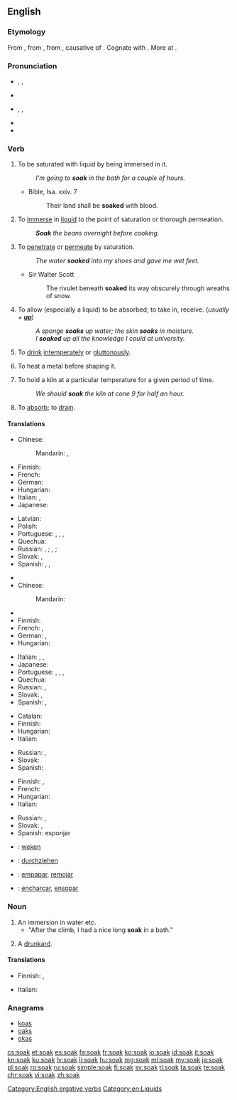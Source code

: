 ==English==

===Etymology===
From {{etyl|enm|en}} {{term/t|enm|soken}}, from {{etyl|ang|en}} {{term|socian||to soak, steep|lit=to cause to suck (up)|lang=ang}}, from {{etyl|gem-pro|en}} {{term/t|gem-pro|*sukōną||to soak}}, causative of {{etyl|gem-pro|en}} {{term/t|gem-pro|*sūkaną||to suck}}. Cognate with {{etyl|dum|-}} {{term|soken||to cause to suck|lang=dum}}. More at {{l|en|suck}}.

===Pronunciation===
* {{a|British}} {{enPR|sōk}}, {{IPA|/səʊk/}}, {{X-SAMPA|/s@Uk/}}
* {{rhymes|əʊk}}
* {{a|US}} {{enPR|sōk}}, {{IPA|/soʊk/}}, {{X-SAMPA|/soUk/}}
* {{rhymes|oʊk}}
* {{homophones|lang=en|soke}}

===Verb===
{{en-verb}}

# {{context|intransitive|lang=en}} To be saturated with liquid by being immersed in it.
#: ''I'm going to '''soak''' in the bath for a couple of hours.''
#* Bible, Isa. xxiv. 7
#*: Their land shall be '''soaked''' with blood.
# {{context|transitive|lang=en}} To [[immerse]] in [[liquid]] to the point of saturation or thorough permeation.
#: '''''Soak''' the beans overnight before cooking.''
# {{context|intransitive|lang=en}} To [[penetrate]] or [[permeate]] by saturation.
#: ''The water '''soaked''' into my shoes and gave me wet feet.''
#* Sir Walter Scott
#*: The rivulet beneath '''soaked''' its way obscurely through wreaths of snow.
# {{context|transitive|lang=en}} To allow (especially a liquid) to be absorbed; to take in, receive. (''usually + '''[[up]]''''')
#: ''A sponge '''soaks''' up water; the skin '''soaks''' in moisture.''
#: ''I '''soaked''' up all the knowledge I could at university.''
# {{context|slang|dated|lang=en}} To [[drink]] [[intemperate]]ly or [[gluttonous]]ly.
# {{context|metallurgy|lang=en}} To heat a metal before shaping it.
# {{context|ceramics|lang=en}} To hold a kiln at a particular temperature for a given period of time.
#: ''We should '''soak''' the kiln at cone 9 for half an hour.''
# {{context|figurative|lang=en}} To [[absorb]]; to [[drain]].
#: {{rfquotek|Sir H. Wotton}}

====Translations====
{{trans-top|to be saturated with liquid by being immersed in it}}
* Chinese:
*: Mandarin: {{t|cmn|濕透|sc=Hani}}, {{t+|cmn|湿透|tr=shītòu|sc=Hani}}
* Finnish: {{t|fi|liota}}
* French: {{t+|fr|tremper}}
* German: {{t|de|durchnässen}}
* Hungarian: {{t+|hu|ázik}}
* Italian: {{t|it|inzupparsi}}, {{t|it|imbeversi}}
* Japanese: {{t+|ja|濡れる|tr=ぬれる, nureru|sc=Jpan}}
{{trans-mid}}
* Latvian: {{t+|lv|mirkt}}
* Polish: {{t+|pl|przesiąknąć}}
* Portuguese: {{t|pt|molhar-se}}, {{t|pt|ensopar-se}}, {{t|pt|enchacar-se}}, {{t|pt|ficar de molho}}
* Quechua: {{t|qu|chulluy}}
* Russian: {{t+|ru|намокать|tr=namokát'}} {{impf}}, {{t+|ru|намокнуть|tr=namóknut'}} {{pf.}}; {{t+|ru|промокать|tr=promokát'}} {{impf}}, {{t+|ru|промокнуть|tr=promóknut'}} {{pf.}}; {{t+|ru|отмокать|tr=otmokát'}} {{impf}}
* Slovak: {{t|sk|napustiť}}, {{t|sk|nasiaknuť}}
* Spanish: {{t|es|empapar}}, {{t|es|remojar}}, {{t+|es|embeber}}
{{trans-bottom}}

{{trans-top|to immerse in liquid to the point of saturation or thorough permeation}}
* {{trreq|ar}}
* Chinese:
*: Mandarin: {{t+|cmn|浸泡|tr=jìnpào|sc=Hani}}
* {{trreq|nl}}
* Finnish: {{t+|fi|liottaa}}
* French: {{t|fr|faire tremper}}, {{t+|fr|immerger}}
* German: {{t|de|tränken}}, {{t|de|einweichen}}
* Hungarian: {{t+|hu|áztat}}
{{trans-mid}}
* Italian: {{t|it|mettere a bagno}}, {{t|it|mettere a mollo}}, {{t+|it|imbevere}}
* Japanese: {{t|ja|濡らす|tr=ぬらす, nurasu|sc=Jpan}}
* Portuguese: {{t+|pt|molhar}}, {{t+|pt|ensopar}}, {{t|pt|enchacar}}, {{t|pt|deixar de molho}}
* Quechua: {{t|qu|chulluchiy}}
* Russian: {{t+|ru|вымачивать|tr=vymáčivat'}} {{impf}}, {{t+|ru|вымочить|tr=výmočit'}}
* Slovak: {{t|sk|namočiť}}, {{t|sk|vymáčať}}
* Spanish: {{t|es|remojar}}, {{t|es|empapar}}
{{trans-bottom}}

{{trans-top|to penetrate or permeate by saturation}}
* Catalan: {{t+|ca|penetrar}}
* Finnish: {{t|fi|tihkua}}
* Hungarian: {{t+|hu|beszívódik}}
* Italian: {{t|it|inzuppare}}
{{trans-mid}}
* Russian: {{t+|ru|просачиваться|tr=prosáčivat's'a}} {{impf}}, {{t+|ru|просочиться|tr=prosočít's'a}} {{pf.}}
* Slovak: {{t|sk|presiaknuť}}
* Spanish: {{t|es|saturar}}
{{trans-bottom}}

{{trans-top|to allow (especially a liquid) to be absorbed}}
* Finnish: {{t+|fi|imeä}}, {{t|fi|imeyttää}}
* French: {{t+|fr|éponger}}
* Hungarian: {{t+|hu|felszív}}
* Italian: {{t+|it|assorbire}}
{{trans-mid}}
* Russian: {{t+|ru|впитывать|tr=vpítyvat'}} {{impf}}, {{t+|ru|впитать|tr=vpitát'}} {{pf.}}
* Slovak: {{t|sk|vpiť}}, {{t|sk|vsiaknuť}}
* Spanish: esponjar
{{trans-bottom}}

{{checktrans-top}}
* {{ttbc|nl}}: [[weken]]
* {{ttbc|de}}: [[durchziehen]]
{{trans-mid}}
* {{ttbc|es}}: [[empapar]], [[remojar]]
* {{ttbc|pt}}: [[encharcar]], [[ensopar]]
{{trans-bottom}}

===Noun===
{{en-noun}}

# An immersion in water etc.
#* "After the climb, I had a nice long '''soak''' in a bath."
# {{context|slang|British|lang=en}} A [[drunkard]].

====Translations====
{{trans-top|immersion in a liquid}}
* Finnish: {{t|fi|liotus}}, {{t|fi|liko}}
{{trans-mid}}
* Italian: {{t+|it|immersione|f}}
{{trans-bottom}}

===Anagrams===
* [[koas#English|koas]]
* [[oaks#English|oaks]]
* [[okas#English|okas]]

[[Category:English ergative verbs]]
[[Category:en:Liquids]]

[[cs:soak]]
[[et:soak]]
[[es:soak]]
[[fa:soak]]
[[fr:soak]]
[[ko:soak]]
[[io:soak]]
[[id:soak]]
[[it:soak]]
[[kn:soak]]
[[ku:soak]]
[[lv:soak]]
[[li:soak]]
[[hu:soak]]
[[mg:soak]]
[[ml:soak]]
[[my:soak]]
[[ja:soak]]
[[pl:soak]]
[[ro:soak]]
[[ru:soak]]
[[simple:soak]]
[[fi:soak]]
[[sv:soak]]
[[tl:soak]]
[[ta:soak]]
[[te:soak]]
[[chr:soak]]
[[vi:soak]]
[[zh:soak]]